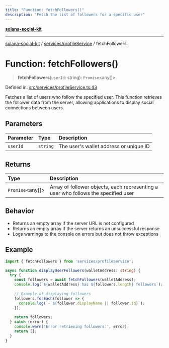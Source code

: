 ```yaml
---
title: "Function: fetchFollowers()"
description: "Fetch the list of followers for a specific user"
---
```


[**solana-social-kit**](../../../README.mdx)

***

[solana-social-kit](../../../README.mdx) / [services/profileService](../README.mdx) / fetchFollowers

# Function: fetchFollowers()

> **fetchFollowers**(`userId`: string): `Promise`<any[]>

Defined in: [src/services/profileService.ts:43](https://github.com/SendArcade/solana-app-kit/blob/main/src/services/profileService.ts#L43)

Fetches a list of users who follow the specified user. This function retrieves the follower
data from the server, allowing applications to display social connections between users.

## Parameters

| Parameter | Type | Description |
| :------ | :------ | :------ |
| `userId` | `string` | The user's wallet address or unique ID |

## Returns

| Type | Description |
| :------ | :------ |
| `Promise`<any[]> | Array of follower objects, each representing a user who follows the specified user |

## Behavior

- Returns an empty array if the server URL is not configured
- Returns an empty array if the server returns an unsuccessful response
- Logs warnings to the console on errors but does not throw exceptions

## Example

```typescript
import { fetchFollowers } from 'services/profileService';

async function displayUserFollowers(walletAddress: string) {
  try {
    const followers = await fetchFollowers(walletAddress);
    console.log(`${walletAddress} has ${followers.length} followers`);
    
    // Example of displaying followers
    followers.forEach(follower => {
      console.log(`- ${follower.displayName || follower.id}`);
    });
    
    return followers;
  } catch (error) {
    console.warn('Error retrieving followers:', error);
    return [];
  }
} 